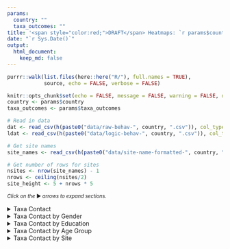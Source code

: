```yaml
---
params:
  country: ""
  taxa_outcomes: ""
title: '<span style="color:red;">DRAFT</span> Heatmaps: `r params$country`'
date: "`r Sys.Date()`"
output:
  html_document:
    keep_md: false
---
```


```r
purrr::walk(list.files(here::here("R/"), full.names = TRUE),
            source, echo = FALSE, verbose = FALSE)

knitr::opts_chunk$set(echo = FALSE, message = FALSE, warning = FALSE, dpi = 300)
country <- params$country
taxa_outcomes <- params$taxa_outcomes

# Read in data
dat <- read_csv(h(paste0("data/raw-behav-", country, ".csv")), col_types = raw_specs) 
ldat <- read_csv(h(paste0("data/logic-behav-", country, ".csv")), col_types = cols())

# Get site names
site_names <- read_csv(h(paste0("data/site-name-formatted-", country, ".csv")), col_types = cols())

# Get number of rows for sites
nsites <- nrow(site_names) - 1
nrows <- ceiling(nsites/2)
site_height <- 5 + nrows * 5
```
<small>_Click on the_ ▶ _︎arrows to expand sections._</small>

<details>
<summary>Taxa Contact</summary>
```r
hm <- get_heatmap(ldat, taxa_types = taxa_outcomes, title = "Taxa Contact")
ggsave(plot = hm, file = h("outputs/heatmap-figs", paste0(country, "-heat-map.png")), width = 15, height = 7.5, units = "in")
print(hm)
```
</details>

<details>
<summary>Taxa Contact by Gender</summary>
```r
gender_dat <- ldat %>%
  left_join(dat %>% select(gender, participant_id), by = "participant_id") %>%
  mutate(gender = na_if(gender, "other")) %>%
  drop_na(gender) %>%
  mutate(gender = factor(gender, levels = c("female", "male"), ordered =TRUE))
hm <- get_heatmap(gender_dat, taxa_types = taxa_outcomes, group_var = "gender", title = "Taxa Contact by Gender")
ggsave(plot = hm, file = h("outputs/heatmap-figs", paste0(country, "-gender-heat-map.png")), width = 15, height = 7.5, units = "in")
print(hm)
```
</details>

<details>
<summary>Taxa Contact by Education</summary>
```r
edu_dat <- ldat %>%
  left_join(dat %>% select(highest_education, participant_id), by = "participant_id") %>%
  mutate(highest_education = na_if(highest_education, "missing")) %>%
  drop_na(highest_education) %>%
  mutate(highest_education = factor(highest_education, levels = c("none", "primary school", "secondary school", "college/university/professional"), ordered = TRUE))
hm <- get_heatmap(edu_dat, taxa_types = taxa_outcomes, group_var = "highest_education", title = "Taxa Contact by Education")
ggsave(plot = hm, file = h("outputs/heatmap-figs", paste0(country, "-educ-heat-map.png")), width = 15, height = 15, units = "in")
print(hm)
```
</details>

<details>
<summary>Taxa Contact by Age Group</summary>
```r
age_dat <- ldat %>%
  left_join(dat %>% select(age, participant_id), by = "participant_id") %>%
  mutate(age_group = cut(age, 
                         breaks=c(0, 17, 40, 60, Inf), 
                         labels=c("under 18", "18 to 40", "41 to 60", "over 60"))) %>%
  drop_na(age_group)
hm <- get_heatmap(age_dat, taxa_types = taxa_outcomes, group_var = "age_group", title = "Taxa Contact by Age Group")
ggsave(plot = hm, file = h("outputs/heatmap-figs", paste0(country, "-age-heat-map.png")), width = 15, height = 15, units = "in")
print(hm)
```
</details>

<details>
<summary>Taxa Contact by Site</summary>
```r
site_dat <- ldat %>%
  left_join(dat %>% select(concurrent_sampling_site, participant_id), by = c("participant_id")) %>%
  mutate(concurrent_sampling_site = factor(concurrent_sampling_site, levels = site_names$old, labels = site_names$full_site_name)) %>%
  drop_na(concurrent_sampling_site)
hm <- get_heatmap(site_dat, taxa_types = taxa_outcomes, group_var = "concurrent_sampling_site", title = "Taxa Contact by Site")
ggsave(plot = hm, file = h("outputs/heatmap-figs", paste0(country, "-site-heat-map.png")), width = 20, height = 15, units = "in")
print(hm)
```
</details>

